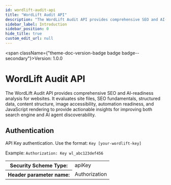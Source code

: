 ```yaml
---
id: wordlift-audit-api
title: "WordLift Audit API"
description: "The WordLift Audit API provides comprehensive SEO and AI-readiness analysis for websites."
sidebar_label: Introduction
sidebar_position: 0
hide_title: true
custom_edit_url: null
---
```



<span className={"theme-doc-version-badge badge badge--secondary"}>Version: 1.0.0</span>

# WordLift Audit API



The WordLift Audit API provides comprehensive SEO and AI-readiness analysis for websites.
It evaluates site files, SEO fundamentals, structured data, content structure, image accessibility,
automation readiness, and JavaScript rendering to provide actionable insights for improving
both search engine and AI agent discoverability.


<div style={{"marginBottom":"2rem"}}><h2 id={"authentication"} style={{"marginBottom":"1rem"}}>Authentication</h2><SchemaTabs className={"openapi-tabs__security-schemes"}><TabItem label={"API Key: ApiKey"} value={"ApiKey"}>

API Key authentication. Use the format: `Key [your-wordlift-key]`

Example: `Authorization: Key wl_abc123def456`


<div><table><tbody><tr><th>Security Scheme Type:</th><td>apiKey</td></tr><tr><th>Header parameter name:</th><td>Authorization</td></tr></tbody></table></div></TabItem></SchemaTabs></div>
      